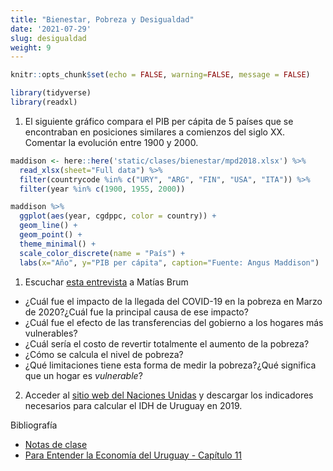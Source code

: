 ```yaml
---
title: "Bienestar, Pobreza y Desigualdad"
date: '2021-07-29'
slug: desigualdad
weight: 9
---
```

```r
knitr::opts_chunk$set(echo = FALSE, warning=FALSE, message = FALSE)

library(tidyverse)
library(readxl)

```


1. El siguiente gráfico compara el PIB per cápita de 5 países que se encontraban en posiciones similares a comienzos del siglo XX. Comentar la evolución entre 1900 y 2000.
```r
maddison <- here::here('static/clases/bienestar/mpd2018.xlsx') %>% 
  read_xlsx(sheet="Full data") %>% 
  filter(countrycode %in% c("URY", "ARG", "FIN", "USA", "ITA")) %>% 
  filter(year %in% c(1900, 1955, 2000))

maddison %>% 
  ggplot(aes(year, cgdppc, color = country)) + 
  geom_line() + 
  geom_point() +
  theme_minimal() +
  scale_color_discrete(name = "País") +
  labs(x="Año", y="PIB per cápita", caption="Fuente: Angus Maddison")
```



1. Escuchar [esta entrevista](https://www.youtube.com/watch?v=E4r0LdLH-_8&t=316s) a Matías Brum

- ¿Cuál fue el impacto de la llegada del COVID-19 en la pobreza en Marzo de 2020?¿Cuál fue la principal causa de ese impacto?
- ¿Cuál fue el efecto de las transferencias del gobierno a los hogares más vulnerables?
- ¿Cuál sería el costo de revertir totalmente el aumento de la pobreza?
- ¿Cómo se calcula el nivel de pobreza?
- ¿Qué limitaciones tiene esta forma de medir la pobreza?¿Qué significa que un hogar es _vulnerable_?

2. Acceder al [sitio web del Naciones Unidas](http://hdr.undp.org/en/data) y descargar los indicadores necesarios para calcular el IDH de Uruguay en 2019.

<!-- 2. Escuchar [esta entrevista](https://www.youtube.com/watch?v=3Gwo0_9TIag) a Andrea Vigorito y Mauricio Da Rosa. -->

<!-- - Relación entre el PIB y la desigualdad. -->
<!-- - Concentración de los ingresos. Top incomes. El 1% de arriba tiene el mismo ingreso. que el 40% de abajo. -->
<!-- - Ingresos del capital. -->
<!-- - Uruguay en ALAT y el mundo. -->
<!-- - Persistencia en el tiempo. -->
<!-- - Salarios mínimos (afecta distribución primaria) -->
<!-- - Aumento de la masa de salarios. -->
<!-- - Impacto de AFAM, TUS e IRPF. -->
<!-- - Tasas de tributación al capital y al trabajo. Exoneraciones de utilidades empresariales estan menos gravadas que otras. 6.30 cortar acá. -->
<!-- - Composición de ingresos de trabajo vs. capital. -->


Bibliografía

- [Notas de clase](https://bienestar--diapos-econ.netlify.app)
- [Para Entender la Economía del Uruguay - Capítulo 11](https://www.entenderlaeconomiauy.org/)